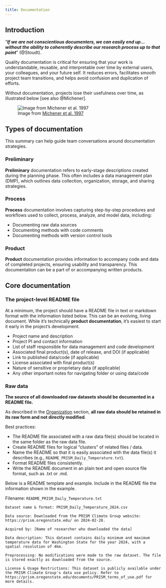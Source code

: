 ```yaml
---
title: Documentation
---
```


## Introduction

“*__If we are not conscientious documenters, we can easily end up… without the ability to coherently describe our research process up to that point__*” (@Stoudt). 

Quality documentation is critical for ensuring that your work is understandable, reusable, and interpretable over time by external users, your colleagues, and your future self. It reduces errors, facilitates smooth project team transitions, and helps avoid confusion and duplication of efforts. 

Without documentation, projects lose their usefulness over time, as illustrated below [see also @Michener].

![Image from [Michener et al. 1997](https://doi.org/10.1890/1051-0761(1997)007%5b0330:NMFTES%5d2.0.CO;2)](../../images/information_loss.png)

## Types of documentation

This summary can help guide team conversations around documentation strategies.

### Preliminary

__Preliminary__ documentation refers to early-stage descriptions created during the planning phase. This often includes a data management plan (DMP), which outlines data collection, organization, storage, and sharing strategies. 

### Process 

__Process__ documentation involves capturing step-by-step procedures and workflows used to collect, process, analyze, and model data, including:

* Documenting raw data sources
* Documenting methods with code comments
* Documenting methods with version control tools

### Product 

__Product__ documentation provides information to accompany code and data of completed projects, ensuring usability and transparency. This documentation can be a part of or accompanying written products.

## Core documentation 

### The project-level README file {#project-readme}

At a minimum, the project should have a README file in text or markdown format with the information listed below. This can be an evolving, living document. While it's technically __product documentation__, it's easiest to start it early in the project's development.

* Project name and description
* Project PI and contact information
* List of staff responsible for data management and code development
* Associated final product(s), date of release, and DOI (if applicable)
* Link to published data/code (if applicable)
* License associated with final product(s)
* Nature of sensitive or proprietary data (if applicable)
* Any other important notes for navigating folder or using data/code

### Raw data

__The source of all downloaded raw datasets should be documented in a README file.__

::: {.callout-note}
As described in the [Organization](../data-management/organization.qmd) section, __all raw data should be retained in its raw form and not directly modified__.
:::

Best practices:

* The README file associated with a raw data file(s) should be located in the same folder as the raw data file.
* Create README files for logical “clusters” of related files / data.
* Name the README so that it is easily associated with the data file(s) it describes (e.g., `README_PRISM_Daily_Temperature.txt`).
* Format README files consistently.
* Write the README document in an plain text and open source file format, such as .txt or .md.

Below is a README template and example. Include in the README file the information shown in the example.

Filename: `README_PRISM_Daily_Temperature.txt`
```
Dataset name & format: PRISM_Daily_Temperature_2024.csv

Data source: Downloaded from the PRISM Climate Group website: https://prism.oregonstate.edu/ on 2024-02-28.

Acquired by: [Name of researcher who downloaded the data]

Data description: This dataset contains daily minimum and maximum temperature data for Washington State for the year 2024, with a spatial resolution of 4km.

Preprocessing: No modifications were made to the raw dataset. The file is stored exactly as downloaded from the source.

License & Usage Restrictions: This dataset is publicly available under the PRISM Climate Group's data use policy. Refer to https://prism.oregonstate.edu/documents/PRISM_terms_of_use.pdf for more details.
```